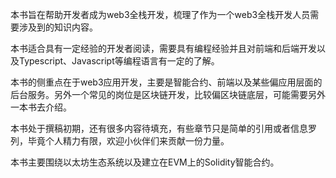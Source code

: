 
本书旨在帮助开发者成为web3全栈开发，梳理了作为一个web3全栈开发人员需要涉及到的知识内容。

本书适合具有一定经验的开发者阅读，需要具有编程经验并且对前端和后端开发以及Typescript、Javascript等编程语言有一定的了解。

本书的侧重点在于web3应用开发，主要是智能合约、前端以及某些偏应用层面的后台服务。另外一个常见的岗位是区块链开发，比较偏区块链底层，可能需要另外一本书去介绍。

本书处于撰稿初期，还有很多内容待填充，有些章节只是简单的引用或者信息罗列，毕竟个人精力有限，欢迎小伙伴们来贡献一份力量。



本书主要围绕以太坊生态系统以及建立在EVM上的Solidity智能合约。 